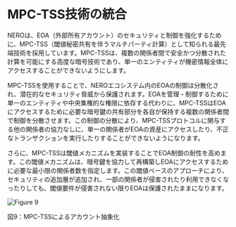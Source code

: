 # MPC-TSS技術の統合

NEROは、EOA（外部所有アカウント）のセキュリティと制御を強化するために、MPC-TSS（閾値秘密共有を伴うマルチパーティ計算）として知られる最先端技術を採用しています。MPC-TSSは、複数の関係者間で安全かつ分散された計算を可能にする高度な暗号技術であり、単一のエンティティが機密情報全体にアクセスすることができないようにします。

MPC-TSSを使用することで、NEROエコシステム内のEOAの制御は分散化され、潜在的なセキュリティ脅威から保護されます。EOAを管理・制御するために単一のエンティティや中央集権的な権限に依存する代わりに、MPC-TSSはEOAにアクセスするために必要な暗号鍵の共有部分を各自が保持する複数の関係者間で制御を分散させます。この制御の分散により、MPC-TSSプロトコルに関与する他の関係者の協力なしに、単一の関係者がEOAの資産にアクセスしたり、不正なトランザクションを実行したりすることができないようになります。

さらに、MPC-TSSは閾値メカニズムを実装することでEOA制御の耐性を高めます。この閾値メカニズムは、暗号鍵を協力して再構築しEOAにアクセスするために必要な最小限の関係者数を指定します。この閾値ベースのアプローチにより、セキュリティの追加層が追加され、一部の関係者が侵害されたり利用できなくなったりしても、閾値要件が侵害されない限りEOAは保護されたままになります。

<div style={{ height: '2rem' }} />
<div style={{ textAlign: 'center' }}>
  <img src="/assets/learn/figure9.png" alt="Figure 9" />
  <p style={{ fontStyle: 'italic' }}>図9：MPC-TSSによるアカウント抽象化</p>
</div> 